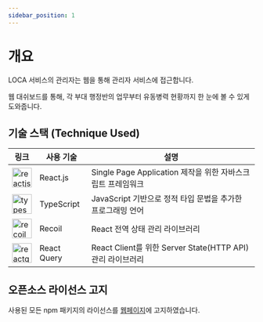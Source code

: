 ```yaml
---
sidebar_position: 1
---
```


# 개요

LOCA 서비스의 관리자는 웹을 통해 관리자 서비스에 접근합니다.

웹 대쉬보드를 통해, 각 부대 행정반의 업무부터 유동병력 현황까지 한 눈에 볼 수 있게 도와줍니다.

## 기술 스택 (Technique Used)

| 링크                                                                                                                                                                                               | 사용 기술   | 설명                                                        |
| -------------------------------------------------------------------------------------------------------------------------------------------------------------------------------------------------- | ----------- | ----------------------------------------------------------- |
| [<img src="https://d33wubrfki0l68.cloudfront.net/554c3b0e09cf167f0281fda839a5433f2040b349/ecfc9/img/header_logo.svg" alt="reactjs" width="40" />](https://reactjs.org/)                            | React.js    | Single Page Application 제작을 위한 자바스크립트 프레임워크 |
| [<img src="https://upload.wikimedia.org/wikipedia/commons/thumb/4/4c/Typescript_logo_2020.svg/220px-Typescript_logo_2020.svg.png" alt="typescript" width="40" />](https://www.typescriptlang.org/) | TypeScript  | JavaScript 기반으로 정적 타입 문법을 추가한 프로그래밍 언어 |
| [<img src="https://pbs.twimg.com/profile_images/1377116487933030410/kyyHFjc2_400x400.jpg" alt="recoil" width="40" />](https://recoiljs.org/)                                                       | Recoil      | React 전역 상태 관리 라이브러리                             |
| [<img src="https://react-query.tanstack.com/_next/static/images/emblem-light-628080660fddb35787ff6c77e97ca43e.svg" alt="reactquery" width="40" />](https://react-query.tanstack.com/)              | React Query | React Client를 위한 Server State(HTTP API)관리 라이브러리   |

## 오픈소스 라이선스 고지

사용된 모든 npm 패키지의 라이선스를 [웹페이지](/licenses?tech=web)에 고지하였습니다.
